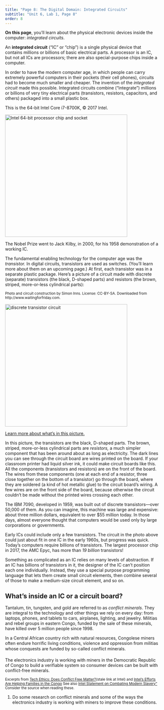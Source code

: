 ```yaml
---
title: "Page 8: The Digital Domain: Integrated Circuits"
subtitle: "Unit 6, Lab 1, Page 8"
order: 8
---
```


::: learn
<strong>On this page</strong>, you'll learn about the physical electronic devices inside the computer: <em>integrated circuits</em>.
:::

::: vocabBig
<p>An <strong>integrated circuit</strong> ("IC" or "chip") is a single physical device that contains millions or billions of basic electrical parts. A processor is an IC, but not all ICs are processors; there are also special-purpose chips inside a computer.</p>
:::

<p>

In order to have the modern computer age, in which people can carry extremely powerful computers in their pockets (their cell phones), circuits had to become much smaller and cheaper. The invention of the <em>integrated circuit</em> made this possible. Integrated circuits combine ("integrate") millions or billions of very tiny electrical parts (transistors, resistors, capacitors, and others) packaged into a small plastic box.

::: sidenote
This is the 64-bit Intel Core i7-8700K, © 2017 Intel.
:::

<img src="/img/6-computers/intel.jpg" title="Intel 64-bit processor chip and socket" alt="Intel 64-bit processor chip and socket" class="ms-4 noshadow" width="400px"/>

</p>

::: endnote
The Nobel Prize went to Jack Kilby, in 2000, for his 1958 demonstration of a working IC.
:::

<p>

The fundamental enabling technology for the computer age was the <em>transistor.</em> In digital circuits, transistors are used as switches. (You'll learn more about them on an upcoming page.) At first, each transistor was in a separate plastic package. Here's a picture of a circuit made with discrete (separate) transistors (the black, D-shaped parts) and resistors (the brown, striped, more-or-less cylindrical parts):<br />

::: sidenoteBig
<small>Photo and circuit construction by Simon Inns. License: CC-BY-SA. Downloaded from http://www.waitingforfriday.com.</small>
:::

<img src="/img/6-computers/discrete-transistor-adder.jpg" title="discrete transistor circuit" alt="discrete transistor circuit" class="ms-4" width="400px"/>

</p>

::: endnote
<a href="#hint-discrete-transistors" data-bs-toggle="collapse" title="Learn more about what's in this picture">Learn more about what's in this picture.</a>

::: {#hint-discrete-transistors .collapse}
<p>In this picture, the transistors are the black, D-shaped parts. The brown, striped, more-or-less cylindrical parts are <em>resistors,</em> a much simpler component that has been around about as long as electricity. The dark lines you can see through the circuit board are wires printed on the board. If your classroom printer had liquid silver ink, it could make circuit boards like this. All the components (transistors and resistors) are on the front of the board. The wires from these components (one at each end of a resistor, three close together on the bottom of a transistor) go through the board, where they are soldered (a kind of hot metallic glue) to the circuit board's wiring. A few wires are on the front side of the board, because otherwise the circuit couldn't be made without the printed wires crossing each other.</p>

<p>The IBM 7090, developed in 1959, was built out of discrete transistors---over 50,000 of them. As you can imagine, this machine was large and expensive: about three million dollars, equivalent to over \$55 million today. In those days, almost everyone thought that computers would be used only by large corporations or governments.</p>
:::
:::

<p>Early ICs could include only a few transistors. The circuit in the photo above could just about fit in one IC in the early 1960s, but progress was quick. Today's computers require billions of transistors. The largest processor chip in 2017, the AMC Epyc, has more than <em>19 billion</em> transistors!</p>

::: endnote
<p>Something as complicated as an IC relies on many levels of abstraction. If an IC has billions of transistors in it, the designer of the IC can't position each one individually. Instead, they use a special purpose programming language that lets them create small circuit elements, then combine several of those to make a medium-size circuit element, and so on.</p>
:::

## What's inside an IC or a circuit board?

::: takeNote
<p>Tantalum, tin, tungsten, and gold are referred to as <em>conflict minerals</em>. They are integral to the technology and other things we rely on every day: from laptops, phones, and tablets to cars, airplanes, lighting, and jewelry. Militias and rebel groups in eastern Congo, funded by the sale of these minerals, have killed over 5 million people since 1998.</p>

<p>In a Central African country rich with natural resources, Congolese miners often endure horrific living conditions, violence and oppression from militias whose conquests are funded by so-called conflict minerals.</p>

<p>The electronics industry is working with miners in the Democratic Republic of Congo to build a verifiable system so consumer devices can be built with conflict-free minerals.</p>

<small>Excerpts from <a href="https://iq.intel.com/tech-ethics-does-conflict-free-matter" target="_blank" title="Tech Ethics: Does Conflict Free Matter?">Tech Ethics: Does Conflict Free Matter?</a>(stale link at Intel) and <a href="https://www.intel.com/content/www/us/en/corporate-responsibility/conflict-free-minerals.html" target="_blank" title="Intel’s Efforts Are Helping Families in the Congo">Intel's Efforts Are Helping Families in the Congo</a> See also <a href="https://www.intel.com/content/www/us/en/corporate-responsibility/statement-combating-modern-slavery.html" target="_blank" title="Intel Statement on Combating Modern Slavery">Intel Statement on Combating Modern Slavery"</a> Consider the source when reading these.</small>
:::

::: {#first .forYouToDo}
<ol>

<li>Do some research on conflict minerals and some of the ways the electronics industry is working with miners to improve these conditions.</li>

</ol>
:::
